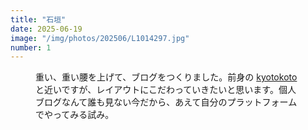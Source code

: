 ```yaml
---
title: "石垣"
date: 2025-06-19
image: "/img/photos/202506/L1014297.jpg"
number: 1
---
```



<Figure
  src="/img/photos/photo/L1001466.jpg"
  alt="京都駅のエスカレーター"
  scale="1.05"
/>
<Grid w="2" h="2" space="6">
  <p class="-text-xs">
    重い、重い腰を上げて、ブログをつくりました。前身の
    <a href="https://kyotokoto.jp/">kyotokoto</a>
    と近いですが、レイアウトにこだわっていきたいと思います。個人ブログなんて誰も見ない今だから、あえて自分のプラットフォームでやってみる試み。
  </p>
</Grid>
